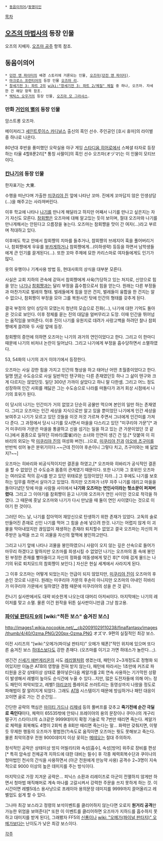  * [[동음이의어]]/[[동명이인]]
[[목차]]

== [[오즈의 마법사]]의 등장 인물 ==
오즈의 지배자. [[오즈마 공주]] 항목 참조.

== 동음이의어 ==
 * [[던전 앤 파이터]]의 배경 스토리에 거론되는 인물, [[오즈마(던전 앤 파이터)]].
 * [[마크로스 프런티어]]의 등장 인물 [[오즈마 리]].
 * [[창세기전 3: 파트 2]]의 [[wiki:"창세기전 3: 파트 2/체질" 체질]] 중 하나, 오즈마. 자세한 건 해당 항목 함조.
 * [[택틱스 오우거]]의 등장 인물, [[오즈마 모 그라샤스]].

=== 만화 [[거인의 별]]의 등장 인물 ===
암스트롱 오즈마.

메이저리그 [[세인트루이스 카디널스]] 출신의 흑인 선수. 주인공인 [호시 휴마]의 라이벌 중 하나로 나온다.

80년대 후반을 풍미했던 오락실용 야구 게임 [[스타디움 히어로]]에서 스페셜 타자로 등장하는 타율 4할8푼2리[* 통칭 사팔이]의 흑인 선수 오즈마(オヅマ)는 이 인물이 모티브이다.

=== [[칸나기]]의 등장 인물 ===
한자표기는 大東.

수행을 떠난다며 가출한 [[미쿠리야 진]] 앞에 나타난 꼬마. 진에게 꼬마답지 않은 인생상담(...)을 해주고는 사라져버린다.

이후 학교에 나타나 [[나기(칸나기)|나기]]를 만나게 해달라고 하지만 어째서 나기를 만나고 싶은지는 자기 자신도 모른다. [[참회쨩]]은 오즈마에 대해 알고있는 듯이 보이며, 절대 오즈마와 나기를 만나게해서는 안된다고 으름장을 놓는다. 오즈마는 참회쨩을 맛이 간 여자(...)라고 부르며 적대하고 있다.

이후에도 학교 안에서 참회쨩의 치마를 들추거나, 챰회쨩의 브레지어 훅을 풀어버리거나, 참회쨩에게 우유를 [[부카게]]하거나 참회쨩에게...(이하생략) 등등을 하면서 남학생들에게 큰 인기를 끌게된다(...). 또한 꼬마 주제에 묘한 카리스마로 여자들에게도 인기가 많다.

옷의 유행이나 기계사용 방법 등, 현대사회의 상식을 대부분 모른다.

사실은 교회 지하의 관속에 갇혀서 참회쨩에게 사육(?)당하고 있는 처지로, 신앙으로 힘을 얻는 [[나기]]나 [[참회쨩]]과는 달리 부정을 흡수함으로서 힘을 얻는다. 원래는 다른 부정들과 마찬가지로 벌레의 형태. 벌레들에게 힘을 얻은 건지, 벌레들이 융합을 한 건지는 알 수 없으나, 참회짱이 부정을 모아 그를 복원시킨 탓에 인간의 형태를 갖추게 된다.

결국 부정의 양이 상당히 모였는지 청년의 모습으로 진화(...), 나기에 대한 기억도 돌아온 것으로 보인다. 이후 정체를 묻는 진의 대답을 얼버무리고 도망. 이때 인간을 뛰어넘는 움직임을 보여준다. 이후 진이 나기를 유원지로 데려가 사랑고백을 하려던 찰나 참회쨩에게 끌려와 두 사람 앞에 등장.

참회쨩의 증언에 의하면 오즈마는 나기의 과거의 연인이었다고 한다. 그리고 이 한마디 때문에 나기의 비처녀 논란이 일어났다. 그리고 나기에게 부정을 흡수당하면서 소멸하였다.

53, 54화의 나기의 과거 이야기에서 등장한다.

오즈마는 사실 강한 힘을 가지고 인간의 형상을 하고 태어난 어떤 초월종이었다고 한다. 일명 [[텐구]] 수도승으로 사실 일반적인 텐구와는 다른 존재였던듯 하나 그 삶이 텐구와 크게 다르지는 않았던듯. 일단 300년 가까이 살았다고 하니 말 다한셈. 그리고 어느 정도 성장하여 인간 사회를 깨닳은 그는 수도승으로 나라를 떠돌다가 과거 회상 시점에서 나기의 호위가 된다.

이 당시의 나기는 인간미가 거의 없었고 단순히 공물만 먹으며 본인의 일만 하는 존재였다. 그리고 오즈마는 인간 세상을 지식으로만 알고 있을 뿐이었던 나기에게 인간 세상을 보여주고 나기가 모르고 있던 것들을 이것 저것 가르쳐 주면서 그녀에게 인간미를 가져다 준다. 그 과정에서 당시 나기를 모시면서 마을을 다스리고 있던 "미쿠리야 가문"[* 과거 미쿠리야 가문은 마을을 통괄하고 신을 섬기는 일을 하고 있는 큰 가문이었던 것 같다.]에서 몸종으로 일하던 히바리(雲雀)라는 소녀와 인연이 생긴 건 덤.[* 덧붙여 이 히바리의 외모는 딱 [[미쿠리야 진]]의 여성화 버전(…)으로, [[미쿠리야 진]]과 [[아오바 츠구미]]를 반반씩 섞어 놓은 분위기이다.~~근데 진이야 후손이니 그렇다 치고, 츠구미와는 왜 닮았지?~~]

오즈마는 히바리와 비공식적이지만 결혼을 하였고,[* 오즈마와 히바리가 공식적인 결혼을 할 수 없었던 건 수도승과 몸종의 관계였기 때문이다. 또한 나기와 그 호위인 오즈마는 여러모로 적의 감시를 받고 있던 위태로운 입장이었던 지라…] 그 후에도 나기를 보호하는 임무를 하면서 살아가고 있었다. 하지만 오즈마가 너무 자주 나기를 데리고 마을을 돌아다녔던 탓에 마을 사람들 사이에서 '''나기와 오즈마는 연인사이라는 헛소문이 퍼져버렸다'''. 그리고 그 이야기를 참회쨩이 듣고 나기와 오즈마가 연인 사이인 것으로 착각을 하였다. 그 때문에 훗날 오즈마와 나기가 다시 만났을 때 둘이 연인 사이였다는 것으로 이야기 한 것이다.

그러던 어느 날, 나기를 잡아먹어 재앙신으로 탄생하기 위한 존재가 있었다. 고독의 술로 만들어진 존재로 신인 나기를 먹어 그 힘을 손에 넣으려 한것. 나기는 어렵지 않게 이 괴물을 막아내었지만 끊임없이 재생하는 존재라 퇴치할수 없었고 결국 오즈마는 자신의 저주받은 능력을 쓰고 이 괴물을 자신의 혈맥에 봉인하고만다. 

그리고 나기 앞에 나타나 괴물을 봉인하였으니 사람이 오지 않는 깊은 산속으로 들어가 마무리 하겠다고 말하지만 오즈마를 희생시킬 수 없었던 나기는 오즈마의 몸 속에 봉인된 부정한 존재를 빨아들이고 자신의 정화를 여동생에게 맞긴 후[* 이때 검게 물드는 나기의 뒤로 퇴치모드의 참회쨩이 보인다.] 자신은 현실 세계에서 사라지게 된다.

그 이후 오즈마는 어떻게 되었는지는 언급이 되지 않았지만, [[미쿠리야 진]]이 오즈마의 후손인 것으로 나온다. 원래는 미쿠리야 가문의 후손이 아니지만 오즈마의 아내인 히바리가 미쿠리야 가문에서 일하였던 경험 때문에 미쿠리야의 성을 쓴 것 같다.

칸나기 실사판에서도 대략 비슷한게 나오는데 대머리 아저씨이다. 마지막에는 나기의 레이저를 맞고 소멸. 물론 이건 원작을 뒤튼 실사판이니만큼 그냥 참고용.
=== [[파이널 판타지 9]]의 [wiki:"히든 보스" 숨겨진 보스] ===
http://images1.wikia.nocookie.net/__cb20091029110238/finalfantasy/images/thumb/4/40/Ozma.PNG/200px-Ozma.PNG
オズマ. 9편의 실질적인 최강 보스.

이전 시리즈의 "[wiki:"오메가(파이널 판타지)" 오메가 웨폰]"적인 위치에 있으며 또다른 숨겨진 보스 [[하데스]]보다도 강한 존재다. (오즈마를 이기고 가면 하데스가 놀란다...;).

생긴건 [[신세기 에반게리온]]의 사도 [[레리엘]]처럼 생겼는데, 패턴이 2~3개정도로 정형화 되어있지만 이놈은 ATB의 영향을 전혀 받지 않는다, 패턴에 따라서는 1초만에 커즈로 파티원을 온갖 상태이상 상태로 몰아넣은다음 케알가를 2회 연속 사용하는 기가막힌 상황이 발생해서 레벨이 높아도 순식간에 누울 수 있다...지만, 많은 도전자들에 의해 어느 정도 패턴이 파악되었고, 레벨1 [[야리코미]] 플레이로 쓰러트리는 동영상까지 나왔을 정도로 파해법이 잘 알려지게 되었다. 그래도 [[ATB]] 시스템이기 때문에 방심하거나 패턴 대응이 꼬이면 골로 가는 건 순간임...

간단한 공략의 핵심은 [[마이티 가드]]나 [[리제네]] 등의 풀버프를 갖추고 '''죽기전에 순간 극딜로 죽인다'''이다, 체력이 65535밖에 안되니 프레이야의 용의 문장이나 쿠이나의 개구리 떨구기 스타이너의 쇼크같은 9999데미지 확정 기술로 딱 7번만 때리면 죽는다. 케알가로 체력을 회복해도 4명이 2회씩 총 8회만 때리면 죽는다는 말... 화력만 갖춰지면, 이렇듯 무제한 행동의 오즈마가 평범한(?)속도로 움직이면 오즈마는 뭣도 못해보고 죽는다. 물론 최악의경우 전원 9000데미지 이상 꽂히는 [[메테오]]는 절대 주의하자.

정석적인 공략은 상태이상 방지 어빌리티와 속성[흡수], 속성[방어] 위주로 장비를 편성[* 특히 암속성 전체공격 지하드에 대한 대비는 필수] 후 각종 체력회복수단과 쿠이나의 청마법인 천사의 간식을 사용하면서 (아군 전원에게 만능약 사용) 공격수 2~3명이 지속적으로 9000 이상의 높은 데미지를 주는 방식이다.

마지막으로 가장 지겨운 공략은... 피닉스 소환과 리레이즈로 아군이 전멸하지 않게만 하면서 청마법 매직해머로 계속 마나를 고갈시켜서 강력한 주문을 쓰지 못하게 하는 것. 이 시간이면 레벨5데스 용사냥으로 프레이아 용의문장 데미지를 9999까지 끌어올리고 레벨업도 쉽게 할 수 있다.

그나마 최강 보스라고 정령의 보석이벤트를 클리어하지 않는다면 오로지 '''원거리 공격'''만 가능한 위엄을 보여준다[* 또한 이 이벤트를 클리어하면 오즈마가 지하드를 흡수하지 못하고 대미지를 받게 된다], 그래봤자 FF5의 [[신룡]]이나 [[wiki: "오메가(파이널 판타지)" 오메가]]보다는 난이도가 낮은 최강 보스이다. 

[[각주]]
